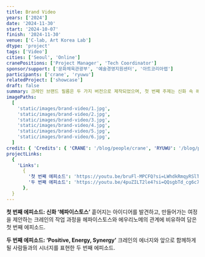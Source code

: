 ```yaml
---
title: Brand Video
years: ['2024']
date: '2024-11-30'
start: '2024-10-07'
finish: '2024-11-30'
venue: ['C-lab, Art Korea Lab']
dtype: 'project'
tags: ['Video']
cities: ['Seoul', 'Online']
cranePositions: ['Project Manager', 'Tech Coordinator']
sponsor/support: ['문화체육관광부', '예술경영지원센터', '아트코리아랩']
participants: ['crane', 'ryuwu']
relatedProject: ['showcase']
draft: false
summary: 크레인 브랜드 필름은 두 가지 버전으로 제작되었으며, 첫 번째 주제는 신화 속 헤파이스토스를 통해 어디에도 속하지 못했던 예술가가 크레인과 함께 성장하며 새로운 세계로 나아가는 이야기를 담았다. 두 번째 주제는 ‘Positive Energy, Synergy’로, 크레인의 힘찬 에너지와 협업의 시너지를 표현했다.
imagePaths:
  [
    'static/images/brand-video/1.jpg',
    'static/images/brand-video/2.jpg',
    'static/images/brand-video/3.jpg',
    'static/images/brand-video/4.jpg',
    'static/images/brand-video/5.jpg',
    'static/images/brand-video/6.jpg',
  ]
credit: { 'Credits': { 'CRANE': '/blog/people/crane', 'RYUWU': '/blog/people/ryuwu' } }
projectLinks:
  {
    'Links':
      {
        '첫 번째 에피소드': 'https://youtu.be/bruFl-MPCFQ?si=LWhdkRmqyRSlTxus',
        '두 번째 에피소드': 'https://youtu.be/4puZILT2le4?si=QQsgbTd_cg6c7N9y',
      },
  }
---
```


**첫 번째 에피소드: 신화 ‘헤파이스토스’**
흩어지는 아이디어를 발견하고, 만들어가는 여정을 제안하는 크레인의 작업 과정을 헤파이스토스와 에우리노메의 관계에 비유하여 담은 첫 번째 에피소드.

**두 번째 에피소드: ‘Positive, Energy, Synergy’**
크레인의 에너지와 앞으로 함께하게 될 사람들과의 시너지를 표현한 두 번째 에피소드.
